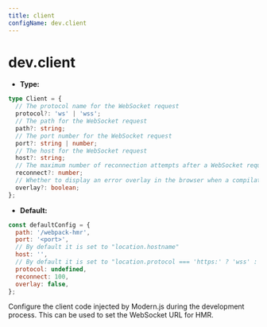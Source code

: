 ```yaml
---
title: client
configName: dev.client
---
```


# dev.client

- **Type:**

```ts
type Client = {
  // The protocol name for the WebSocket request
  protocol?: 'ws' | 'wss';
  // The path for the WebSocket request
  path?: string;
  // The port number for the WebSocket request
  port?: string | number;
  // The host for the WebSocket request
  host?: string;
  // The maximum number of reconnection attempts after a WebSocket request is disconnected.
  reconnect?: number;
  // Whether to display an error overlay in the browser when a compilation error occurs
  overlay?: boolean;
};
```

- **Default:**

```js
const defaultConfig = {
  path: '/webpack-hmr',
  port: '<port>',
  // By default it is set to "location.hostname"
  host: '',
  // By default it is set to "location.protocol === 'https:' ? 'wss' : 'ws'""
  protocol: undefined,
  reconnect: 100,
  overlay: false,
};
```

Configure the client code injected by Modern.js during the development process. This can be used to set the WebSocket URL for HMR.


<RsbuildConfig configName="dev.client" />
